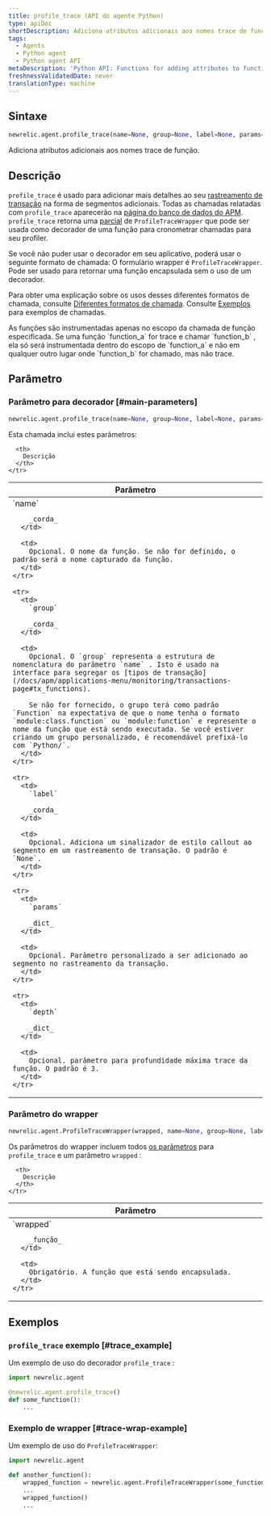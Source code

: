 ```yaml
---
title: profile_trace (API do agente Python)
type: apiDoc
shortDescription: Adiciona atributos adicionais aos nomes trace de função.
tags:
  - Agents
  - Python agent
  - Python agent API
metaDescription: 'Python API: Functions for adding attributes to function trace names.'
freshnessValidatedDate: never
translationType: machine
---
```


## Sintaxe

```py
newrelic.agent.profile_trace(name=None, group=None, label=None, params=None, depth=3)
```

Adiciona atributos adicionais aos nomes trace de função.

## Descrição

`profile_trace` é usado para adicionar mais detalhes ao seu [rastreamento de transação](/docs/accounts-partnerships/education/getting-started-new-relic/glossary#transaction-trace) na forma de segmentos adicionais. Todas as chamadas relatadas com `profile_trace` aparecerão na [página do banco de dados do APM](/docs/apm/applications-menu/monitoring/databases-slow-queries-page). `profile_trace` retorna uma [parcial](https://docs.python.org/3.7/library/functools.html#functools.partial) de `ProfileTraceWrapper` que pode ser usada como decorador de uma função para cronometrar chamadas para seu profiler.

Se você não puder usar o decorador em seu aplicativo, poderá usar o seguinte formato de chamada: O formulário wrapper é `ProfileTraceWrapper`. Pode ser usado para retornar uma função encapsulada sem o uso de um decorador.

Para obter uma explicação sobre os usos desses diferentes formatos de chamada, consulte [Diferentes formatos de chamada](/docs/python-agent-api-different-call-forms). Consulte [Exemplos](#examples) para exemplos de chamadas.

<Callout variant="important">
  As funções são instrumentadas apenas no escopo da chamada de função especificada. Se uma função `function_a` for trace e chamar `function_b` , ela só será instrumentada dentro do escopo de `function_a` e não em qualquer outro lugar onde `function_b` for chamado, mas não trace.
</Callout>

## Parâmetro

### Parâmetro para decorador [#main-parameters]

```py
newrelic.agent.profile_trace(name=None, group=None, label=None, params=None, depth=3)
```

Esta chamada inclui estes parâmetros:

<table>
  <thead>
    <tr>
      <th width="25%">
        Parâmetro
      </th>

      <th>
        Descrição
      </th>
    </tr>
  </thead>

  <tbody>
    <tr>
      <td>
        `name`

        _corda_
      </td>

      <td>
        Opcional. O nome da função. Se não for definido, o padrão será o nome capturado da função.
      </td>
    </tr>

    <tr>
      <td>
        `group`

        _corda_
      </td>

      <td>
        Opcional. O `group` representa a estrutura de nomenclatura do parâmetro `name` . Isto é usado na interface para segregar os [tipos de transação](/docs/apm/applications-menu/monitoring/transactions-page#tx_functions).

        Se não for fornecido, o grupo terá como padrão `Function` na expectativa de que o nome tenha o formato `module:class.function` ou `module:function` e represente o nome da função que está sendo executada. Se você estiver criando um grupo personalizado, é recomendável prefixá-lo com `Python/`.
      </td>
    </tr>

    <tr>
      <td>
        `label`

        _corda_
      </td>

      <td>
        Opcional. Adiciona um sinalizador de estilo callout ao segmento em um rastreamento de transação. O padrão é `None`.
      </td>
    </tr>

    <tr>
      <td>
        `params`

        _dict_
      </td>

      <td>
        Opcional. Parâmetro personalizado a ser adicionado ao segmento no rastreamento da transação.
      </td>
    </tr>

    <tr>
      <td>
        `depth`

        _dict_
      </td>

      <td>
        Opcional. parâmetro para profundidade máxima trace da função. O padrão é 3.
      </td>
    </tr>
  </tbody>
</table>

### Parâmetro do wrapper

```py
newrelic.agent.ProfileTraceWrapper(wrapped, name=None, group=None, label=None, params=None, depth=3)
```

Os parâmetros do wrapper incluem todos [os parâmetros](#main-parameters) para `profile_trace` e um parâmetro `wrapped` :

<table>
  <thead>
    <tr>
      <th width="25%">
        Parâmetro
      </th>

      <th>
        Descrição
      </th>
    </tr>
  </thead>

  <tbody>
    <tr>
      <td>
        `wrapped`

        _função_
      </td>

      <td>
        Obrigatório. A função que está sendo encapsulada.
      </td>
    </tr>
  </tbody>
</table>

## Exemplos

### `profile_trace` exemplo [#trace_example]

Um exemplo de uso do decorador `profile_trace` :

```py
import newrelic.agent

@newrelic.agent.profile_trace()
def some_function():
    ...
```

### Exemplo de wrapper [#trace-wrap-example]

Um exemplo de uso do `ProfileTraceWrapper`:

```py
import newrelic.agent

def another_function():
    wrapped_function = newrelic.agent.ProfileTraceWrapper(some_function)
    ...
    wrapped_function()
    ...
```
